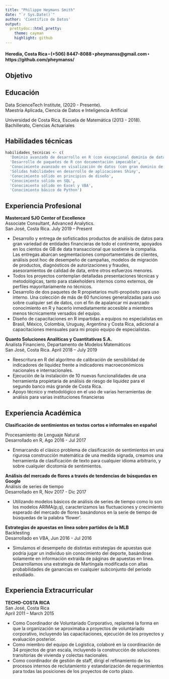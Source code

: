 ```yaml
---
title: "Philippe Heymans Smith"
date: "`r Sys.Date()`"
author: 'Científico de Datos'
output:
  prettydoc::html_pretty:
    theme: cayman
    highlight: github
---
```


#### Heredia, Costa Rica ⬝ (+506) 8447-8088 ⬝ pheymanss@gmail.com ⬝ https://github.com/pheymanss/

## Objetivo


## Educación

Data ScienceTech Institute, (2020 - Presente).    
Maestría Aplicada, Ciencia de Datos e Inteligencia Artificial

Universidad de Costa Rica, Escuela de Matemática (2013 - 2018).  
Bachillerato, Ciencias Actuariales

## Habilidades técnicas

```r
habilidades_tecnicas <- c(
  'Dominio avanzado de desarrollo en R (con excepcional dominio de data.table y purrr)',
  'Desarrollo de paquetes de R con documentación impecable',
  'Conocimiento avanzado en visalización de datos (con gran dominio de ggplot)',
  'Sólidas habilidades en desarrollo de aplicaciones Shiny',
  'Conocimiento sólido en principios de diseño',
  'Conocimiento sólido en SQL',
  'Conocimiento sólido en Excel y VBA',
  'Conocimiento básico de Python')
```

## Experiencia Profesional

**Mastercard SJO Center of Excellence**  
Associate Consultant, Advanced Analytics.  
San José, Costa Rica. July 2019 -- Present

* Desarrollo y entrega de sofisticados productos de análisis de datos para gran variedad de entidades financieras de todo el continente, apoyados en los cientos de GB de data transaccional que sostiene la compañía. Las entregas abarcan segmentaciones comportamentales de clientes, análisis post hoc de desempeño de campañas, modelos de migración de productos, diagnósticos de autorizaciones y fraudes, asesoramientos de calidad de data, entre otros esfuerzos menores.
* Todos los proyectos contemplan detalladas presentaciones técnicas y metodológicas, tanto para stakeholders internos como externos, de perfiles mayoritariamente no técnicos.
* Desarrollo de dos paquetes de R propietarios multi-propósito para uso interno. Una colección de más de 60 funciones generalizadas para uso sobre cualquier set de datos, con el fin de apalancar mi avanzado conocimiento en R y hacerlo inmediatamente accesible a miembros menos técnicamente versados del equipo.
* Diseño de capacitaciones en R impartidas a equipos no especialistas en Brasil, México, Colombia, Uruguay, Argentina y Costa Rica, adicional a capacitaciones mensuales para mi propio equipo de especialistas.

**Quanto Soluciones Analíticas y Cuantitativas S.A.**  
Analista Financiero, Departamento de Modelos Matemáticos  
San José, Costa Rica. April 2018 – July 2019

* Reescritura en R del algoritmo de calibración de sensibilidad de indicadores de liquidez frente a indicadores macroeconómicos nacionales e internacionales.
*	Ejecución de la instalación de 10 nuevas funcionalidades de una herramienta propietaria de análisis de riesgo de liquidez para el segundo banco más grande de Costa Rica. 
* Apoyo técnico y metodológico en el uso de varias herramientas de análisis para varias instituciones financieras


## Experiencia Académica

**Clasificación de sentimientos en textos cortos e informales en español**
 
Procesamiento de Lenguaje Natural  
Desarrollado en R, Ago 2016 - Jul 2017

- Enmarcando el clásico problema de clasificación de sentimientos en una rigurosa construcción matemática de una medida signada, creamos una herramienta de clasificación de texto para cualquier idioma arbitrario, y sobre cualquier dicotomía de sentimientos.

**Análisis del mercado de flores a través de tendencias de búsquedas en Google**  
Análisis de series de tiempo  
Desarrollado en R, Nov 2017 - Dic 2017

- Utilizando modelos básicos de análisis de series de tiempo como lo son los modelos ARIMA(p,q), caracterizamos las fluctuaciones y crecimiento esperado del mercado de flores basándonos en la serie de tiempo de búsquedas de la palabra 'flower'.


**Estrategias de apuestas en línea sobre partidos de la MLB**  
Backtesting  
Desarrollado en VBA, Jun 2016 - Jul 2016


- Simulamos el desempeño de distintas estrategias de apuestas que podría jugar un individuo sin conocimiento del deporte, basándose solamente en información extraída de páginas de apuestas en línea. Desarrollamos una estrategia de Martingala modificada con altas probabilidades de ganancias en cualquier subconjunto del periodo estudiado.

## Experiencia Extracurricular

**TECHO-COSTA RICA**  
San José, Costa Rica  
April 2011 – March 2015

- Como Coordinador de Voluntariado Corporativo, replanteé la forma en que la organización se aproximaba a proyectos de voluntariado corporativo, incluyendo las capacitaciones, ejecución de los proyectos y evaluación posterior.
- Como miembro del equipo de Logística, colaboré en la coordinación de 34 projectos de gran escala, incluyendo la construcción de soluciones transitorias de vivienda y colectas nacionales.
- Como coordinador de gestión de staff, dirigí el refinamiento de los procesos internos de reclutamiento y estandarización de requerimientos para todas las posiciones de los proyectos de corto plazo.
